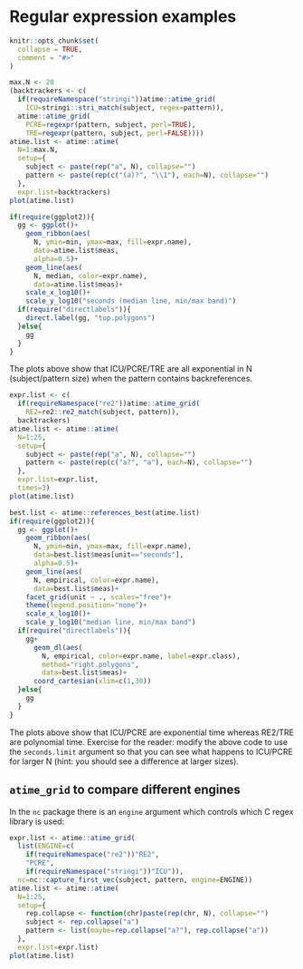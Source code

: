 <!--
%\VignetteEngine{knitr::knitr}
%\VignetteIndexEntry{Regular expression examples}
-->

# Regular expression examples

```r
knitr::opts_chunk$set(
  collapse = TRUE,
  comment = "#>"
)
```

```r
max.N <- 20
(backtrackers <- c(
  if(requireNamespace("stringi"))atime::atime_grid(
    ICU=stringi::stri_match(subject, regex=pattern)),
  atime::atime_grid(
    PCRE=regexpr(pattern, subject, perl=TRUE),
    TRE=regexpr(pattern, subject, perl=FALSE))))
atime.list <- atime::atime(
  N=1:max.N,
  setup={
    subject <- paste(rep("a", N), collapse="")
    pattern <- paste(rep(c("(a)?", "\\1"), each=N), collapse="")
  },
  expr.list=backtrackers)
plot(atime.list)

if(require(ggplot2)){
  gg <- ggplot()+
    geom_ribbon(aes(
      N, ymin=min, ymax=max, fill=expr.name),
      data=atime.list$meas,
      alpha=0.5)+
    geom_line(aes(
      N, median, color=expr.name),
      data=atime.list$meas)+
    scale_x_log10()+
    scale_y_log10("seconds (median line, min/max band)")
  if(require("directlabels")){
    direct.label(gg, "top.polygons")
  }else{
    gg
  }
}
```

The plots above show that ICU/PCRE/TRE are all exponential in N
(subject/pattern size) when the pattern contains backreferences.

```r
expr.list <- c(
  if(requireNamespace("re2"))atime::atime_grid(
    RE2=re2::re2_match(subject, pattern)),
  backtrackers)
atime.list <- atime::atime(
  N=1:25,
  setup={
    subject <- paste(rep("a", N), collapse="")
    pattern <- paste(rep(c("a?", "a"), each=N), collapse="")
  },
  expr.list=expr.list,
  times=3)
plot(atime.list)

best.list <- atime::references_best(atime.list)
if(require(ggplot2)){
  gg <- ggplot()+
    geom_ribbon(aes(
      N, ymin=min, ymax=max, fill=expr.name),
      data=best.list$meas[unit=="seconds"],
      alpha=0.5)+
    geom_line(aes(
      N, empirical, color=expr.name),
      data=best.list$meas)+
    facet_grid(unit ~ ., scales="free")+
    theme(legend.position="none")+
    scale_x_log10()+
    scale_y_log10("median line, min/max band")
  if(require("directlabels")){
    gg+
      geom_dl(aes(
        N, empirical, color=expr.name, label=expr.class),
        method="right.polygons",
        data=best.list$meas)+
      coord_cartesian(xlim=c(1,30))
  }else{
    gg
  }
}
```

The plots above show that ICU/PCRE are exponential time whereas
RE2/TRE are polynomial time. Exercise for the reader: modify the above
code to use the `seconds.limit` argument so that you can see what
happens to ICU/PCRE for larger N (hint: you should see a difference at
larger sizes).

## `atime_grid` to compare different engines

In the `nc` package there is an `engine` argument which controls which
C regex library is used:

```r
expr.list <- atime::atime_grid(
  list(ENGINE=c(
    if(requireNamespace("re2"))"RE2",
    "PCRE",
    if(requireNamespace("stringi"))"ICU")),
  nc=nc::capture_first_vec(subject, pattern, engine=ENGINE))
atime.list <- atime::atime(
  N=1:25,
  setup={
    rep.collapse <- function(chr)paste(rep(chr, N), collapse="")
    subject <- rep.collapse("a")
    pattern <- list(maybe=rep.collapse("a?"), rep.collapse("a"))
  },
  expr.list=expr.list)
plot(atime.list)
```

